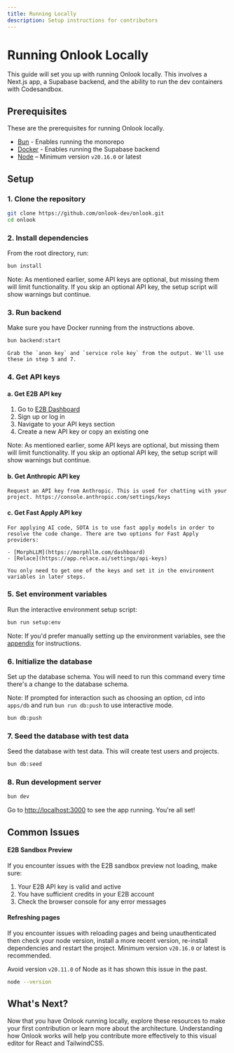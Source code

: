 ```yaml
---
title: Running Locally
description: Setup instructions for contributors
---
```


# Running Onlook Locally

This guide will set you up with running Onlook locally. This involves a Next.js app, a Supabase backend, and the ability to run the dev containers with Codesandbox.

## Prerequisites

These are the prerequisites for running Onlook locally.

- [Bun](https://bun.sh) - Enables running the monorepo
- [Docker](https://docs.docker.com/get-started/get-docker/) - Enables running the Supabase backend
- [Node](https://nodejs.org/en/download/) – Minimum version `v20.16.0` or latest

## Setup

### 1. Clone the repository

   ```bash
   git clone https://github.com/onlook-dev/onlook.git
   cd onlook
   ```

### 2. Install dependencies

From the root directory, run:
   ```bash
   bun install
   ```

Note: As mentioned earlier, some API keys are optional, but missing them will limit functionality. If you skip an optional API key, the setup script will show warnings but continue.

### 3. Run backend

   Make sure you have Docker running from the instructions above.

   ```bash
   bun backend:start
   ```

    Grab the `anon key` and `service role key` from the output. We'll use these in step 5 and 7.

### 4. Get API keys

#### a. Get E2B API key

1. Go to [E2B Dashboard](https://e2b.dev)
2. Sign up or log in
3. Navigate to your API keys section
4. Create a new API key or copy an existing one

Note: As mentioned earlier, some API keys are optional, but missing them will limit functionality. If you skip an optional API key, the setup script will show warnings but continue.

#### b. Get Anthropic API key

    Request an API key from Anthropic. This is used for chatting with your project. https://console.anthropic.com/settings/keys

#### c. Get Fast Apply API key

    For applying AI code, SOTA is to use fast apply models in order to resolve the code change. There are two options for Fast Apply providers:

    - [MorphLLM](https://morphllm.com/dashboard)
    - [Relace](https://app.relace.ai/settings/api-keys)

    You only need to get one of the keys and set it in the environment variables in later steps.

### 5. Set environment variables

Run the interactive environment setup script:

```bash
bun run setup:env
```

Note: If you'd prefer manually setting up the environment variables, see the [appendix](/docs/developer/appendix) for instructions.

### 6. Initialize the database

Set up the database schema. You will need to run this command every time there's a change to the database schema.

Note: If prompted for interaction such as choosing an option, cd into `apps/db` and run `bun run db:push` to use interactive mode.
   ```bash
   bun db:push
   ```

### 7. Seed the database with test data

Seed the database with test data. This will create test users and projects.
   ```bash
   bun db:seed
   ```

### 8. Run development server

   ```bash
   bun dev
   ```

Go to [http://localhost:3000](http://localhost:3000) to see the app running. You're all set!

## Common Issues

#### E2B Sandbox Preview

If you encounter issues with the E2B sandbox preview not loading, make sure:
1. Your E2B API key is valid and active
2. You have sufficient credits in your E2B account 
3. Check the browser console for any error messages

#### Refreshing pages

If you encounter issues with reloading pages and being unauthenticated then check your node version, install a more recent version, re-install dependencies and restart the project.
Minimum version `v20.16.0` or latest is recommended.

Avoid version `v20.11.0` of Node as it has shown this issue in the past.

```bash
node --version
```

## What's Next?

Now that you have Onlook running locally, explore these resources to make your first contribution or learn more about the architecture. Understanding how Onlook works will help you contribute more effectively to this visual editor for React and TailwindCSS.

<Cards>
  <Card title="Learn about Architecture" href="/docs/developer/architecture" />
  <Card title="How to Contribute" href="/docs/developer/contributing" />
</Cards>
